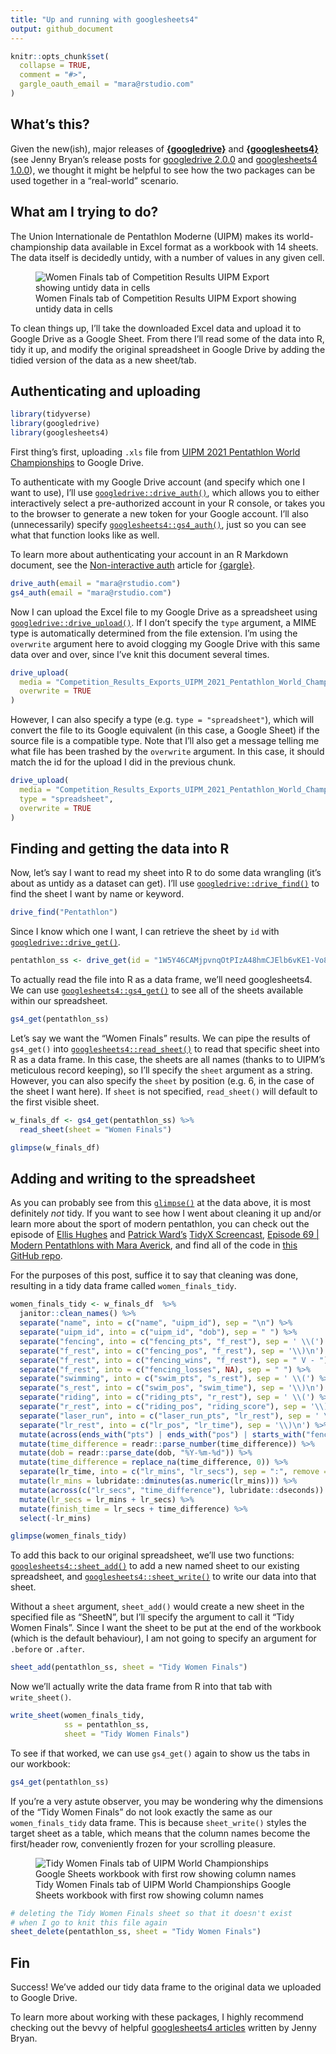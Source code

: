```yaml
---
title: "Up and running with googlesheets4"
output: github_document
---
```


```r
knitr::opts_chunk$set(
  collapse = TRUE,
  comment = "#>",
  gargle_oauth_email = "mara@rstudio.com"
)
```

## What's this?

Given the new(ish), major releases of [**{googledrive}**](https://googledrive.tidyverse.org/) and [**{googlesheets4}**](https://googlesheets4.tidyverse.org/) (see Jenny Bryan's release posts for [googledrive 2.0.0](https://www.tidyverse.org/blog/2021/07/googledrive-2-0-0/) and [googlesheets4 1.0.0](https://www.tidyverse.org/blog/2021/07/googlesheets4-1-0-0/)), we thought it might be helpful to see how the two packages can be used together in a "real-world" scenario.

## What am I trying to do?

The Union Internationale de Pentathlon Moderne (UIPM) makes its world-championship data available in Excel format as a workbook with 14 sheets. The data itself is decidedly untidy, with a number of values in any given cell.

![Women Finals tab of Competition Results UIPM Export showing untidy data in cells](https://i.imgur.com/4ciN2ma.png)

To clean things up, I'll take the downloaded Excel data and upload it to Google Drive as a Google Sheet. From there I'll read some of the data into R, tidy it up, and modify the original spreadsheet in Google Drive by adding the tidied version of the data as a new sheet/tab.

## Authenticating and uploading

```r
library(tidyverse)
library(googledrive)
library(googlesheets4)
```

First thing's first, uploading `.xls` file from  [UIPM 2021 Pentathlon World Championships](https://www.uipmworld.org/event/uipm-2021-pentathlon-world-championships) to Google Drive.

To authenticate with my Google Drive account (and specify which one I want to use), I'll use [`googledrive::drive_auth()`](https://googledrive.tidyverse.org/reference/drive_auth.html), which allows you to either interactively select a pre-authorized account in your R console, or takes you to the browser to generate a new token for your Google account. I'll also (unnecessarily) specify [`googlesheets4::gs4_auth()`](https://googlesheets4.tidyverse.org/reference/gs4_auth.html), just so you can see what that function looks like as well. 

To learn more about authenticating your account in an R Markdown document, see the [Non-interactive auth](https://gargle.r-lib.org/articles/non-interactive-auth.html#sidebar-2-i-just-want-my-rmd-to-render) article for [{gargle}](https://gargle.r-lib.org/).

```r
drive_auth(email = "mara@rstudio.com")
gs4_auth(email = "mara@rstudio.com")
```

Now I can upload the Excel file to my Google Drive as a spreadsheet using [`googledrive::drive_upload()`](https://googledrive.tidyverse.org/reference/drive_upload.html). If I don't specify the `type` argument, a MIME type is automatically determined from the file extension. I'm using the `overwrite` argument here to avoid clogging my Google Drive with this same data over and over, since I've knit this document several times.

```r
drive_upload(
  media = "Competition_Results_Exports_UIPM_2021_Pentathlon_World_Championships.xls",
  overwrite = TRUE
)
```

However, I can also specify a type (e.g. `type = "spreadsheet"`), which will convert the file to its Google equivalent (in this case, a Google Sheet) if the source file is a compatible type. Note that I'll also get a message telling me what file has been trashed by the `overwrite` argument. In this case, it should match the id for the upload I did in the previous chunk.

```r
drive_upload(
  media = "Competition_Results_Exports_UIPM_2021_Pentathlon_World_Championships.xls",
  type = "spreadsheet",
  overwrite = TRUE
)
```

## Finding and getting the data into R

Now, let's say I want to read my sheet into R to do some data wrangling (it's about as untidy as a dataset can get). I'll use [`googledrive::drive_find()`](https://googledrive.tidyverse.org/reference/drive_find.html) to find the sheet I want by name or keyword.

```r
drive_find("Pentathlon")
```
Since I know which one I want, I can retrieve the sheet by `id` with [`googledrive::drive_get()`](https://googledrive.tidyverse.org/reference/drive_get.html).

```r
pentathlon_ss <- drive_get(id = "1W5Y46CAMjpvnqOtPIzA48hmCJElb6vKE1-Vo8v2jj_4")
```

To actually read the file into R as a data frame, we'll need googlesheets4. We can use [`googlesheets4::gs4_get()`](https://googlesheets4.tidyverse.org/reference/gs4_get.html) to see all of the sheets available within our spreadsheet. 

```r
gs4_get(pentathlon_ss)
```
Let's say we want the "Women Finals" results. We can pipe the results of `gs4_get()` into [`googlesheets4::read_sheet()`](https://googlesheets4.tidyverse.org/reference/range_read.html) to read that specific sheet into R as a data frame. In this case, the sheets are all names (thanks to to UIPM's meticulous record keeping), so I'll specify the `sheet` argument as a string. However, you can also specify the `sheet` by position (e.g. 6, in the case of the sheet I want here). If `sheet` is not specified, `read_sheet()` will default to the first visible sheet.

```r
w_finals_df <- gs4_get(pentathlon_ss) %>%
  read_sheet(sheet = "Women Finals")
```

```r
glimpse(w_finals_df)
```

## Adding and writing to the spreadsheet

As you can probably see from this [`glimpse()`](https://pillar.r-lib.org/reference/glimpse.html) at the data above, it is most definitely _not_ tidy. If you want to see how I went about cleaning it up and/or learn more about the sport of modern pentathlon, you can check out the episode of [Ellis Hughes](https://twitter.com/ellis_hughes)
and [Patrick Ward’s](https://twitter.com/OSPpatrick) [TidyX Screencast](https://www.youtube.com/channel/UCP8l94xtoemCH_GxByvTuFQ),  [Episode 69 | Modern Pentathlons with Mara Averick](https://www.youtube.com/watch?v=1356s1-as4o), and find all of the code in [this GitHub repo](https://github.com/batpigandme/modern-pentathlon).

For the purposes of this post, suffice it to say that cleaning was done, resulting in a tidy data frame called `women_finals_tidy`.

```r
women_finals_tidy <- w_finals_df  %>%
  janitor::clean_names() %>%
  separate("name", into = c("name", "uipm_id"), sep = "\n") %>%
  separate("uipm_id", into = c("uipm_id", "dob"), sep = " ") %>%
  separate("fencing", into = c("fencing_pts", "f_rest"), sep = ' \\(') %>%
  separate("f_rest", into = c("fencing_pos", "f_rest"), sep = '\\)\n') %>%
  separate("f_rest", into = c("fencing_wins", "f_rest"), sep = " V - ") %>%
  separate("f_rest", into = c("fencing_losses", NA), sep = " ") %>%
  separate("swimming", into = c("swim_pts", "s_rest"), sep = ' \\(') %>%
  separate("s_rest", into = c("swim_pos", "swim_time"), sep = '\\)\n') %>%
  separate("riding", into = c("riding_pts", "r_rest"), sep = ' \\(') %>%
  separate("r_rest", into = c("riding_pos", "riding_score"), sep = '\\)\n') %>%
  separate("laser_run", into = c("laser_run_pts", "lr_rest"), sep = ' \\(') %>%
  separate("lr_rest", into = c("lr_pos", "lr_time"), sep = '\\)\n') %>%
  mutate(across(ends_with("pts") | ends_with("pos") | starts_with("fencing") | starts_with("riding"), readr::parse_double)) %>%
  mutate(time_difference = readr::parse_number(time_difference)) %>%
  mutate(dob = readr::parse_date(dob, "%Y-%m-%d")) %>%
  mutate(time_difference = replace_na(time_difference, 0)) %>%
  separate(lr_time, into = c("lr_mins", "lr_secs"), sep = ":", remove = FALSE) %>%
  mutate(lr_mins = lubridate::dminutes(as.numeric(lr_mins))) %>%
  mutate(across(c("lr_secs", "time_difference"), lubridate::dseconds)) %>%
  mutate(lr_secs = lr_mins + lr_secs) %>%
  mutate(finish_time = lr_secs + time_difference) %>%
  select(-lr_mins)
```

```r
glimpse(women_finals_tidy)
```

To add this back to our original spreadsheet, we'll use two functions: [`googlesheets4::sheet_add()`](https://googlesheets4.tidyverse.org/reference/sheet_add.html) to add a new named sheet to our existing spreadsheet, and [`googlesheets4::sheet_write()`](https://googlesheets4.tidyverse.org/reference/sheet_write.html) to write our data into that sheet.

Without a `sheet` argument, `sheet_add()` would create a new sheet in the specified file as "SheetN", but I'll specify the argument to call it "Tidy Women Finals". Since I want the sheet to be put at the end of the workbook (which is the default behaviour), I am not going to specify an argument for `.before` or `.after`.

```r
sheet_add(pentathlon_ss, sheet = "Tidy Women Finals")
```

Now we'll actually write the data frame from R into that tab with `write_sheet()`.

```r
write_sheet(women_finals_tidy, 
            ss = pentathlon_ss, 
            sheet = "Tidy Women Finals")
```

To see if that worked, we can use `gs4_get()` again to show us the tabs in our workbook:

```r
gs4_get(pentathlon_ss)
```

If you're a very astute observer, you may be wondering why the dimensions of the "Tidy Women Finals" do not look exactly the same as our `women_finals_tidy` data frame. This is because `sheet_write()` styles the target sheet as a table, which means that the column names become the first/header row, conveniently frozen for your scrolling pleasure.

![Tidy Women Finals tab of UIPM World Championships Google Sheets workbook with first row showing column names](https://i.imgur.com/0X0Ame2.png)

```r
# deleting the Tidy Women Finals sheet so that it doesn't exist
# when I go to knit this file again
sheet_delete(pentathlon_ss, sheet = "Tidy Women Finals")
```

## Fin

Success! We've added our tidy data frame to the original data we uploaded to Google Drive.

To learn more about working with these packages, I highly recommend checking out the bevvy of helpful [googlesheets4 articles](https://googlesheets4.tidyverse.org/articles/index.html) written by Jenny Bryan.

